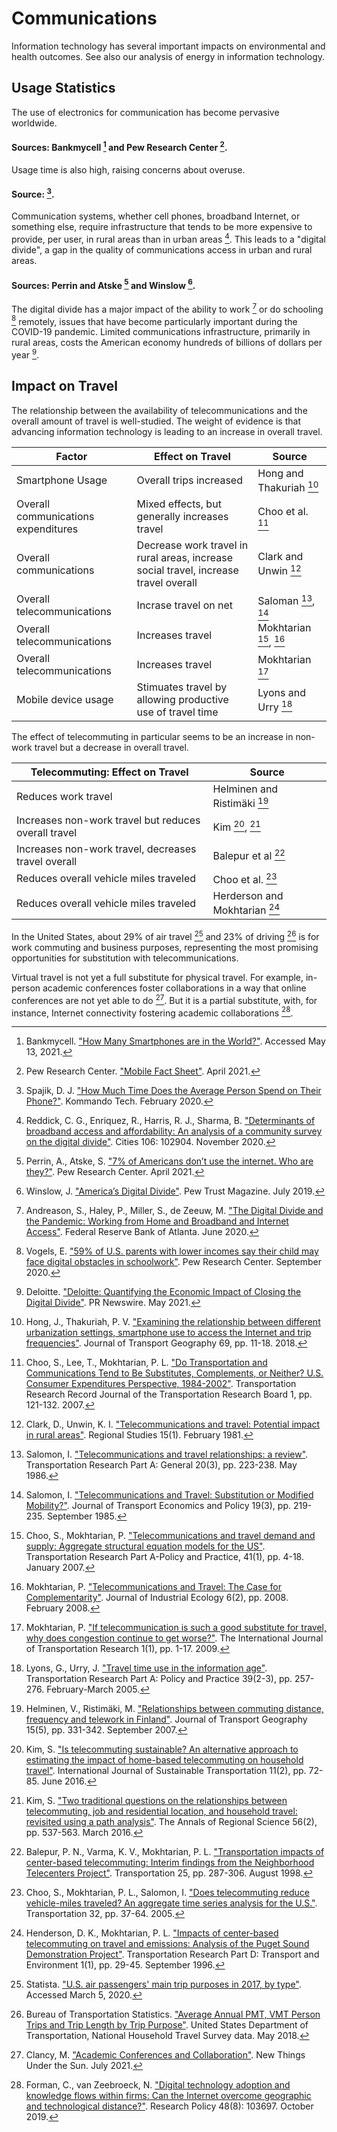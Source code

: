 # Communications

Information technology has several important impacts on environmental and health outcomes. See also our analysis of energy in information technology.

## Usage Statistics
The use of electronics for communication has become pervasive worldwide.

#### Sources: Bankmycell [^3] and Pew Research Center [^21].

Usage time is also high, raising concerns about overuse.

#### Source: [^25].

Communication systems, whether cell phones, broadband Internet, or something else, require infrastructure that tends to be more expensive to provide, per user, in rural areas than in urban areas [^22]. This leads to a "digital divide", a gap in the quality of communications access in urban and rural areas.

#### Sources: Perrin and Atske [^20] and Winslow [^28].

The digital divide has a major impact of the ability to work [^1] or do schooling [^27] remotely, issues that have become particularly important during the COVID-19 pandemic. Limited communications infrastructure, primarily in rural areas, costs the American economy hundreds of billions of dollars per year [^10].

## Impact on Travel
The relationship between the availability of telecommunications and the overall amount of travel is well-studied. The weight of evidence is that advancing information technology is leading to an increase in overall travel.

| Factor | Effect on Travel | Source |
| --- | --- | --- |
| Smartphone Usage | Overall trips increased | Hong and Thakuriah [^14] |
| Overall communications expenditures | Mixed effects, but generally increases travel | Choo et al. [^5] |
| Overall communications | Decrease work travel in rural areas, increase social travel, increase travel overall | Clark and Unwin [^9] |
| Overall telecommunications | Incrase travel on net | Saloman [^23], [^24] |
| Overall telecommunications | Increases travel | Mokhtarian [^6], [^19] |
| Overall telecommunications | Increases travel | Mokhtarian [^18] |
| Mobile device usage  | Stimuates travel by allowing productive use of travel time | Lyons and Urry [^17] |

The effect of telecommuting in particular seems to be an increase in non-work travel but a decrease in overall travel.

| Telecommuting: Effect on Travel | Source |
| --- | --- |
| Reduces work travel | Helminen and Ristimäki [^12] |
| Increases non-work travel but reduces overall travel | Kim [^15], [^16] |
| Increases non-work travel, decreases travel overall | Balepur et al [^2] |
| Reduces overall vehicle miles traveled | Choo et al. [^7] |
| Reduces overall vehicle miles traveled | Herderson and Mokhtarian [^13] |

In the United States, about 29% of air travel [^26] and 23% of driving [^4] is for work commuting and business purposes, representing the most promising opportunities for substitution with telecommunications.

Virtual travel is not yet a full substitute for physical travel. For example, in-person academic conferences foster collaborations in a way that online conferences are not yet able to do [^8]. But it is a partial substitute, with, for instance, Internet connectivity fostering academic collaborations [^11].

[^1]: Andreason, S., Haley, P., Miller, S., de Zeeuw, M. ["The Digital Divide and the Pandemic: Working from Home and Broadband and Internet Access"](https://www.atlantafed.org/cweo/workforce-currents/2020/06/29/the-digital-divide-and-the-pandemic-working-from-home-and-broadband-and-internet-access). Federal Reserve Bank of Atlanta. June 2020.

[^2]: Balepur, P. N., Varma, K. V., Mokhtarian, P. L. ["Transportation impacts of center-based telecommuting: Interim findings from the Neighborhood Telecenters Project"](https://link.springer.com/article/10.1023/A:1005048329523). Transportation 25, pp. 287-306. August 1998.

[^3]: Bankmycell. ["How Many Smartphones are in the World?"](https://www.bankmycell.com/blog/how-many-phones-are-in-the-world). Accessed May 13, 2021.

[^4]: Bureau of Transportation Statistics. ["Average Annual PMT, VMT Person Trips and Trip Length by Trip Purpose"](https://www.bts.gov/content/average-annual-pmt-vmt-person-trips-and-trip-length-trip-purpose). United States Department of Transportation, National Household Travel Survey data. May 2018.

[^5]: Choo, S., Lee, T., Mokhtarian, P. L. ["Do Transportation and Communications Tend to Be Substitutes, Complements, or Neither? U.S. Consumer Expenditures Perspective, 1984-2002"](https://escholarship.org/uc/item/6zm6x7hm). Transportation Research Record Journal of the Transportation Research Board 1, pp. 121-132. 2007.

[^6]: Choo, S., Mokhtarian, P. ["Telecommunications and travel demand and supply: Aggregate structural equation models for the US"](https://www.sciencedirect.com/science/article/pii/S0965856406000413). Transportation Research Part A-Policy and Practice, 41(1), pp. 4-18. January 2007.

[^7]: Choo, S., Mokhtarian, P. L., Salomon, I. ["Does telecommuting reduce vehicle-miles traveled? An aggregate time series analysis for the U.S."](https://link.springer.com/article/10.1007%2Fs11116-004-3046-7). Transportation 32, pp. 37-64. 2005.

[^8]: Clancy, M. ["Academic Conferences and Collaboration"](https://www.newthingsunderthesun.com/pub/q7ie98zq/release/5?readingCollection=9f57d356). New Things Under the Sun. July 2021.

[^9]: Clark, D., Unwin, K. I. ["Telecommunications and travel: Potential impact in rural areas"](https://www.tandfonline.com/doi/abs/10.1080/09595238100185051). Regional Studies 15(1). February 1981.

[^10]: Deloitte. ["Deloitte: Quantifying the Economic Impact of Closing the Digital Divide"](https://www.prnewswire.com/news-releases/deloitte-quantifying-the-economic-impact-of-closing-the-digital-divide-301281653.html). PR Newswire. May 2021.

[^11]: Forman, C., van Zeebroeck, N. ["Digital technology adoption and knowledge flows within firms: Can the Internet overcome geographic and technological distance?"](https://www.sciencedirect.com/science/article/abs/pii/S0048733318302592). Research Policy 48(8): 103697. October 2019.

[^12]: Helminen, V., Ristimäki, M. ["Relationships between commuting distance, frequency and telework in Finland"](https://www.sciencedirect.com/science/article/abs/pii/S0966692306001384). Journal of Transport Geography 15(5), pp. 331-342. September 2007.

[^13]: Henderson, D. K., Mokhtarian, P. L. ["Impacts of center-based telecommuting on travel and emissions: Analysis of the Puget Sound Demonstration Project"](https://www.sciencedirect.com/science/article/abs/pii/S1361920996000090). Transportation Research Part D: Transport and Environment 1(1), pp. 29-45. September 1996.

[^14]: Hong, J., Thakuriah, P. V. ["Examining the relationship between different urbanization settings, smartphone use to access the Internet and trip frequencies"](https://ideas.repec.org/a/eee/jotrge/v69y2018icp11-18.html). Journal of Transport Geography 69, pp. 11-18. 2018.

[^15]: Kim, S. ["Is telecommuting sustainable? An alternative approach to estimating the impact of home-based telecommuting on household travel"](https://www.tandfonline.com/doi/abs/10.1080/15568318.2016.1193779). International Journal of Sustainable Transportation 11(2), pp. 72-85. June 2016.

[^16]: Kim, S. ["Two traditional questions on the relationships between telecommuting, job and residential location, and household travel: revisited using a path analysis"](https://link.springer.com/article/10.1007/s00168-016-0755-8). The Annals of Regional Science 56(2), pp. 537-563. March 2016.

[^17]: Lyons, G., Urry, J. ["Travel time use in the information age"](https://www.sciencedirect.com/science/article/abs/pii/S0965856404000977?via%3Dihub). Transportation Research Part A: Policy and Practice 39(2-3), pp. 257-276. February-March 2005.

[^18]: Mokhtarian, P. ["If telecommunication is such a good substitute for travel, why does congestion continue to get worse?"](https://www.tandfonline.com/doi/abs/10.3328/TL.2009.01.01.1-17). The International Journal of Transportation Research 1(1), pp. 1-17. 2009.

[^19]: Mokhtarian, P. ["Telecommunications and Travel: The Case for Complementarity"](https://onlinelibrary.wiley.com/doi/abs/10.1162/108819802763471771). Journal of Industrial Ecology 6(2), pp. 2008. February 2008.

[^20]: Perrin, A., Atske, S. ["7% of Americans don’t use the internet. Who are they?"](https://www.pewresearch.org/fact-tank/2021/04/02/7-of-americans-dont-use-the-internet-who-are-they/). Pew Research Center. April 2021.

[^21]: Pew Research Center. ["Mobile Fact Sheet"](https://www.pewresearch.org/internet/fact-sheet/mobile/). April 2021.

[^22]: Reddick, C. G., Enriquez, R., Harris, R. J., Sharma, B. ["Determinants of broadband access and affordability: An analysis of a community survey on the digital divide"](https://www.ncbi.nlm.nih.gov/pmc/articles/PMC7480260/). Cities 106: 102904. November 2020.

[^23]: Salomon, I. ["Telecommunications and travel relationships: a review"](https://www.sciencedirect.com/science/article/abs/pii/0191260786900968). Transportation Research Part A: General 20(3), pp. 223-238. May 1986.

[^24]: Salomon, I. ["Telecommunications and Travel: Substitution or Modified Mobility?"](https://www.jstor.org/stable/20052753). Journal of Transport Economics and Policy 19(3), pp. 219-235. September 1985.

[^25]: Spajik, D. J. ["How Much Time Does the Average Person Spend on Their Phone?"](https://kommandotech.com/statistics/how-much-time-does-the-average-person-spend-on-their-phone/). Kommando Tech. February 2020.

[^26]: Statista. ["U.S. air passengers' main trip purposes in 2017, by type"](https://www.statista.com/statistics/539518/us-air-passengers-main-trip-purposes-by-type/). Accessed March 5, 2020.

[^27]: Vogels, E. ["59% of U.S. parents with lower incomes say their child may face digital obstacles in schoolwork"](https://www.pewresearch.org/fact-tank/2020/09/10/59-of-u-s-parents-with-lower-incomes-say-their-child-may-face-digital-obstacles-in-schoolwork/). Pew Research Center. September 2020.

[^28]: Winslow, J. ["America’s Digital Divide"](https://www.pewtrusts.org/en/trust/archive/summer-2019/americas-digital-divide). Pew Trust Magazine. July 2019.